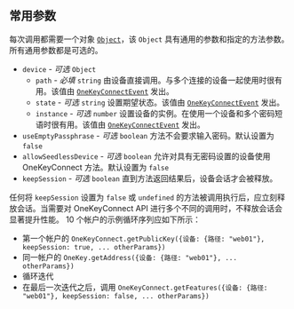 ## 常用参数

每次调用都需要一个对象 [`Object`](https://developer.mozilla.org/zh-CN/docs/Web/JavaScript/Reference/Global_Objects/Object)，该 `Object` 具有通用的参数和指定的方法参数。所有通用参数都是可选的。

* `device` - *可选* `Object`
  - `path` - *必填* `string` 由设备直接调用。与多个连接的设备一起使用时很有用。该值由 [`OneKeyConnectEvent`](../Events) 发出。
  - `state` - *可选* `string` 设置期望状态。该值由 [`OneKeyConnectEvent`](../Events) 发出。
  - `instance` - *可选* `number` 设置设备的实例。在使用一个设备和多个密码短语时很有用。该值由 [`OneKeyConnectEvent`](../Events) 发出。
* `useEmptyPassphrase` - *可选* `boolean` 方法不会要求输入密码。默认设置为 `false`
* `allowSeedlessDevice` - *可选* `boolean` 允许对具有无密码设置的设备使用 OneKeyConnect 方法。默认设置为 `false`
* `keepSession` - *可选* `boolean` 直到方法返回结果后，设备会话才会被释放。

任何将 `keepSession` 设置为 `false` 或 `undefined` 的方法被调用执行后，应立刻释放会话。当需要对 OneKeyConnect API 进行多个不同的调用时，不释放会话会显著提升性能。 10 个帐户的示例循环序列应如下所示：
  - 第一个帐户的 `OneKeyConnect.getPublicKey({设备: {路径: "web01"}, keepSession: true, ... otherParams})`
  - 同一帐户的 `OneKey.getAddress({设备: {路径: "web01"}, ... otherParams})`
  - 循环迭代
  - 在最后一次迭代之后，调用 `OneKeyConnect.getFeatures({设备: {路径: "web01"}, keepSession: false, ... otherParams})`